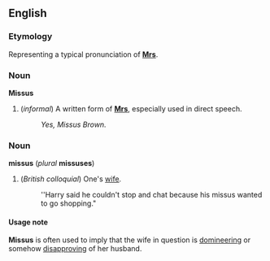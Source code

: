 ==English==
===Etymology===
Representing a typical pronunciation of '''[[Mrs]]'''.

===Noun===
'''Missus'''

#(''informal'') A written form of '''[[Mrs]]''', especially used in direct speech.
#:''Yes, Missus Brown.''

===Noun===
'''missus''' (''plural'' '''missuses''')

#(''British colloquial'') One's [[wife]].
#:''Harry said he couldn't stop and chat because his missus wanted to go shopping."

====Usage note====
'''Missus''' is often used to imply that the wife in question is [[domineer]]ing or somehow [[disapprove|disapproving]] of her husband.